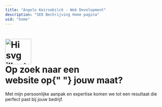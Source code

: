 ```yaml
---
title: "Angelo Keirsebilck - Web Development"
description: "SEO Bechrijving Home pagina"
uid: "home"
---
```





<HomeBanner>
  <h1
    class="font-bebas text-5xl flex justify-center items-center flex-col text-center lg:text-7xl max-w-2xl mb-8"
    slot="title"
  >
    <img
      src={hi}
      width="83"
      height="81"
      class="inline transformo -translate-y-1.5"
      alt="Hi svg illustration"
    />
    <div class="">
      Op zoek naar een <br /> website op{" "}
      <span class="underline-svg-1">jouw maat?</span>
    </div>
  </h1>
  <div class="text-2xl mb-10" slot="intro">
    Met mijn persoonlijke aanpak en expertise komen we tot een resultaat die
    perfect past bij jouw bedrijf.
  </div>
</HomeBanner>
<!-- <TextMedia
  bgColor={"blue"}
  textPos={"left"}
  link={{
    label: "Meer over de werkwijze",
    uri: "/werkwijze",
    style: {
      intent: "pink",
      size: "medium",
    },
  }}
>
  <div slot="blobs">
    <img
      src={blobWhite1}
      class="absolute -bottom-20 -left-[15%] lg:left-[50%]"
      width="378"
      height="200"
      alt="Random Blog"
    />
  </div>
  <h2 slot="title">
    Persoonlijke aanpak en performantie: de sleutel tot{" "}
    <span class="underline-svg-2">succesvolle</span>
    <span class="underline-svg-2">websites</span>
  </h2>
  <div class="" slot="text">
    <p>
      Mijn focus ligt op het creëren van performante websites met een
      persoonlijke aanpak. Ik geloof dat elk project uniek is en daarom stel ik
      mijn klanten centraal bij het ontwerpen en ontwikkelen van hun website.
    </p>
    <p>
      Door gebruik te maken van de modernste technologieën, garandeer ik snelle
      laadtijden en een gebruiksvriendelijke interface voor een optimale
      gebruikerservaring.
    </p>
  </div>
  <div
    class="max-w-md flex justify-center items-center h-full mx-auto"
    slot="image"
  >
    <div class="w-full">
      <img
        src={person}
        alt=""
        width="448"
        height="305"
        alt="Illustration of person sitting infront of a computer."
      />
    </div>
  </div>
</TextMedia>

<USP bgColor={"white"} />
<Testiomonials bgColor={"green"}>
  <div slot="blobs">
    <img
      src={blobWhite1}
      class="absolute -bottom-20 z-20 right-[-200px]"
      width="378"
      height="200"
      alt="Random Blog"
    />
    <img
      src={blobWhite1}
      class="absolute top-0 z-20 left-[-170px] transform rotate-90"
      width="378"
      height="200"
      alt="Random Blog"
    />
  </div>
</Testiomonials> -->
